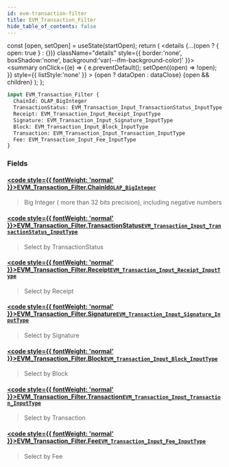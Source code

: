 ```yaml
---
id: evm-transaction-filter
title: EVM_Transaction_Filter
hide_table_of_contents: false
---
```







  const [open, setOpen] = useState(startOpen);
  return (
    <details {...(open ? { open: true } : {})} className="details" style={{ border:'none', boxShadow:'none', background:'var(--ifm-background-color)' }}>
      <summary
        onClick={(e) => {
          e.preventDefault();
          setOpen((open) => !open);
        }}
        style={{ listStyle:'none' }}
      >
      {open ? dataOpen : dataClose}
      </summary>
      {open && children}
    </details>
  );
};







```graphql
input EVM_Transaction_Filter {
  ChainId: OLAP_BigInteger
  TransactionStatus: EVM_Transaction_Input_TransactionStatus_InputType
  Receipt: EVM_Transaction_Input_Receipt_InputType
  Signature: EVM_Transaction_Input_Signature_InputType
  Block: EVM_Transaction_Input_Block_InputType
  Transaction: EVM_Transaction_Input_Transaction_InputType
  Fee: EVM_Transaction_Input_Fee_InputType
}
```




### Fields

#### [<code style={{ fontWeight: 'normal' }}>EVM_Transaction_Filter.<b>ChainId</b></code>](#)<Bullet />[`OLAP_BigInteger`](/docs/graphql-reference/inputs/olap-big-integer) <Badge class="secondary" text="input"/>
> Big Integer ( more than 32 bits precision), including negative numbers
> 

#### [<code style={{ fontWeight: 'normal' }}>EVM_Transaction_Filter.<b>TransactionStatus</b></code>](#)<Bullet />[`EVM_Transaction_Input_TransactionStatus_InputType`](/docs/graphql-reference/inputs/evm-transaction-input-transaction-status-input-type) <Badge class="secondary" text="input"/>
> Select by TransactionStatus
> 

#### [<code style={{ fontWeight: 'normal' }}>EVM_Transaction_Filter.<b>Receipt</b></code>](#)<Bullet />[`EVM_Transaction_Input_Receipt_InputType`](/docs/graphql-reference/inputs/evm-transaction-input-receipt-input-type) <Badge class="secondary" text="input"/>
> Select by Receipt
> 

#### [<code style={{ fontWeight: 'normal' }}>EVM_Transaction_Filter.<b>Signature</b></code>](#)<Bullet />[`EVM_Transaction_Input_Signature_InputType`](/docs/graphql-reference/inputs/evm-transaction-input-signature-input-type) <Badge class="secondary" text="input"/>
> Select by Signature
> 

#### [<code style={{ fontWeight: 'normal' }}>EVM_Transaction_Filter.<b>Block</b></code>](#)<Bullet />[`EVM_Transaction_Input_Block_InputType`](/docs/graphql-reference/inputs/evm-transaction-input-block-input-type) <Badge class="secondary" text="input"/>
> Select by Block
> 

#### [<code style={{ fontWeight: 'normal' }}>EVM_Transaction_Filter.<b>Transaction</b></code>](#)<Bullet />[`EVM_Transaction_Input_Transaction_InputType`](/docs/graphql-reference/inputs/evm-transaction-input-transaction-input-type) <Badge class="secondary" text="input"/>
> Select by Transaction
> 

#### [<code style={{ fontWeight: 'normal' }}>EVM_Transaction_Filter.<b>Fee</b></code>](#)<Bullet />[`EVM_Transaction_Input_Fee_InputType`](/docs/graphql-reference/inputs/evm-transaction-input-fee-input-type) <Badge class="secondary" text="input"/>
> Select by Fee
> 



